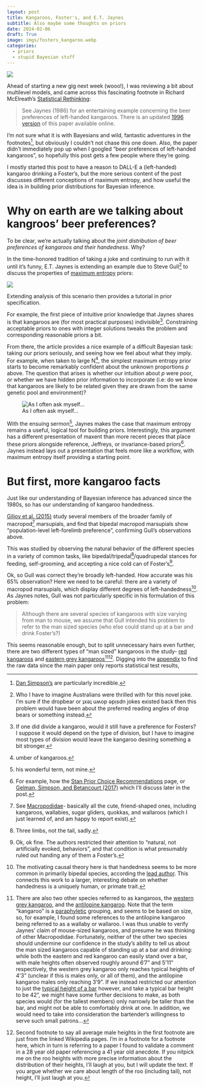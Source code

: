 ```yaml
---
layout: post
title: Kangaroos, Foster's, and E.T. Jaynes
subtitle: Also maybe some thoughts on priors
date: 2024-02-06
draft: True
image: imgs/fosters_kangaroo.webp
categories:
  - priors
  - stupid Bayesian stuff
---
```


![](imgs/fosters_kangaroo.webp){fig-align="center"}

Ahead of starting a new gig next week (wooo!), I was reviewing a bit about
multilevel models, and came across this fascinating footnote in Richard McElreath's
[Statistical Rethinking](https://xcelab.net/rm/statistical-rethinking/):

> See Jaynes (1986) for an entertaining example concerning the beer preferences
of left-handed kangaroos. There is an updated [1996 version](https://bayes.wustl.edu/etj/articles/cmonkeys.pdf) of this paper available
online.

I'm not sure what it is with Bayesians and wild, fantastic adventures in the footnotes[^1], but obviously
I couldn't not chase this one down. Also, the paper didn't immediately pop
up when I googled "beer preferences of left-handed kangaroos", so hopefully this post
gets a few people where they're going.

I mostly started this post to have a reason to DALL-E a (left-handed) kangaroo
drinking a Foster's, but the more serious content of the post discusses different
conceptions of maximum entropy, and how useful the idea is in building prior
distributions for Bayesian inference.


# Why on earth are we talking about kangroos' beer preferences?

To be clear, we're actually talking about the *joint distribution of beer preferences of kangaroos
and their handedness*. Why?

In the time-honored tradition of taking a joke and continuing to run with it
until it's funny, E.T. Jaynes is extending an example due to Steve Gull[^2] to discuss
the properties of [maximum entropy](https://en.wikipedia.org/wiki/Principle_of_maximum_entropy) priors:


![](imgs/problem_setup.png){fig-align="center"}

Extending analysis of this scenario then
provides a tutorial in prior specification.

For example, the first piece of intuitive prior knowledge that Jaynes shares
is that kangaroos are (for most practical purposes) indivisible[^3]. Constraining acceptable priors
to ones with integer solutions tweaks the problem and corresponding reasonable
priors a bit.

From there, the article provides a nice example of a difficult Bayesian task:
taking our priors seriously, and seeing how we feel about what they imply. For example, when
taken to large N[^4], the simplest maximum entropy prior starts to become
remarkably confident about the unknown proportions $p$ above. The question that arises
is whether our intuition about $p$ were poor, or whether we have hidden prior
information to incorporate (i.e: do we know that kangaroos are likely to be
related given they are drawn from the same genetic pool and environment)?

![As I often ask myself...](imgs/hidden_kangaroo_knowledge.png){fig-align="center"}

With the ensuing sermon[^5], Jaynes makes the case that maximum entropy remains
a useful, logical tool for building priors. Interestingly, this argument has a
different presentation of maxent than more recent pieces that place these priors alongside
reference, Jeffreys, or invariance-based priors[^6]. Jaynes instead lays out
a presentation that feels more like a workflow, with maximum entropy itself
providing a starting point.

# But first, more kangaroo facts

Just like our understanding of Bayesian inference has advanced since the 1980s,
so has our understanding of kangaroo handedness.

[Giljov et al. (2015)](https://www.cell.com/current-biology/fulltext/S0960-9822(15)00617-X#articleInformation)
study several members of the broader family of macropod[^7] marsupials, and find
that bipedal macropod marsupials show "population-level left-forelimb preference",
confirming Gull's observations above.

This was studied by observing the natural behavior of the different species in
a variety of common tasks, like bipedal/tripedal[^8]/quadrupedal stances for
feeding, self-grooming, and accepting a nice cold can of Foster's[^9].

Ok, so Gull was correct they're broadly left-handed. How accurate was his
65% observation? Here we need to be careful: there are a variety of
macropod marsupials, which display different degrees of left-handedness[^10]. As Jaynes
notes,  Gull was not particularly specific in his formulation of this problem:

> Although there are several species of kangaroos with size varying from man to mouse,
we assume that Gull intended his problem to refer to the man sized species
(who else could stand up at a bar and drink Foster's?)

This seems reasonable enough, but to split unnecessary hairs even further, there
are two different types of "man sized" kangaroos in the study- [red kangaroos](https://en.wikipedia.org/wiki/Red_kangaroo)
and [eastern grey kangaroos](https://en.wikipedia.org/wiki/Eastern_grey_kangaroo)[^11][^12]. Digging into the [appendix](https://www.cell.com/cms/10.1016/j.cub.2015.05.043/attachment/6b90006c-b1dc-4683-97dd-03dabd0fdebc/mmc1) to find the raw data since the main paper
only reports statistical test results, 


[^1]: [Dan Simpson's](https://dansblog.netlify.app/) are particularly incredible.
[^2]: Who I have to imagine Australians were thrilled with for this novel joke. I'm
sure if the dropbear or  ʇxǝʇ uʍop ǝpᴉsdn jokes existed back then this problem
would have been about the preferred reading angles of drop bears or something instead.
[^3]: If one did divide a kangaroo, would it still have a preference for Fosters?
I suppose it would depend on the type of division, but I have to imagine most
types of division would leave the kangaroo desiring something a bit stronger.
[^4]: umber of kangaroos.
[^5]: his wonderful term, not mine.
[^6]: For example, how the [Stan Prior Choice Recommendations](https://github.com/stan-dev/stan/wiki/Prior-Choice-Recommendations#general-principles) page, or [Gelman, Simpson, and Betancourt (2017)](https://www.mdpi.com/1099-4300/19/10/555) which I'll discuss later in the post.
[^7]: See [Macropodidae](https://en.wikipedia.org/wiki/Macropodidae)- basically
all the cute, friend-shaped ones, including kangaroos, wallabies, sugar gliders, quokkas, and
wallaroos (which I just learned of, and am happy to report exist).
[^8]: Three limbs, not the tail, sadly.
[^9]: Ok, ok fine. The authors restricted their attention to "natural, not artificially evoked, behaviors",
and that condition is what presumably ruled out handing any of them a Foster's.
[^10]: The motivating causal theory here is that handedness seems to be more common
in primarily bipedal species, according the [lead author](https://www.smithsonianmag.com/science-nature/kangaroos-are-lefties-and-can-teach-us-about-human-handedness-180955630/). This connects this work to a larger, interesting debate on whether handedness is a uniquely human,
or primate trait.
[^11]: There are also two other species referred to as kangaroos, the [western
grey kangaroo](https://en.wikipedia.org/wiki/Western_grey_kangaroo), and the [antilopine kangaroo](https://en.wikipedia.org/wiki/Antilopine_kangaroo). Note that the term "kangaroo" is
a [paraphyletic](https://en.wikipedia.org/wiki/Paraphyly) grouping, and seems to be based on size, so, for example, I found some references to the antilopine kangaroo being referred to as a wallaby or wallaroo. I was thus unable to verify Jaynes' claim of mouse-sized kangaroos, and presume he was thinking of other Macropodidae. Fortunately, neither of the other two species should undermine our confidence in the study's ability to tell us about the man sized kangaroos capable of standing up at a bar and drinking: while both the eastern and red kangaroo can easily stand over a bar, with male heights often observed roughly around 6'7" and 5'11" respectively, the western grey kangaroo only reaches typical heights of 4'3" (unclear if this is males only, or all of them), and the antilopine kangaroo males only reaching 3'9". If we instead restricted our attention to just the [typical height of a bar](https://letmegooglethat.com/?q=typical+height+of+a+bar) however, and take a typical bar height to be 42", we might have some further decisions to make, as both species would (for the tallest members) only narrowly be taller than the bar, and might not be able to comfortably drink at one. In addition, we would need to take into consideration the bartender's willingness to serve such small patrons...
[^12]: Second footnote to say all average male heights in the first footnote are just from the linked Wikipedia pages. I'm in a footnote for a footnote here, which in turn is referring to a paper I found to validate a comment in a 28 year old paper referencing a 41 year old anecdote. If you nitpick me on the roo heights with more precise information about the distribution of their heights, I'll laugh at you, but I will update the text. If you argue whether we care about length of the roo (including tail), not height, I'll just laugh at you.